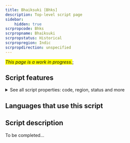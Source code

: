 ```yaml
---
title: Bhaiksuki [Bhks]
description: Top-level script page
sidebar:
    hidden: true
scrpropcode: Bhks
scrpropname: Bhaiksuki
scrpropstatus: Historical
scrpropregion: Indic
scrpropdirection: unspecified
---
```


<span style='background-color:yellow'>_This page is a work in progress._</span>;


## Script features

<details>
<summary> See all script properties: code, region, status and more</summary>
<ScriptInfo />
</details>

## Languages that use this script

<WsList script='Bhks' wsMax='5' />

## Script description

To be completed...

